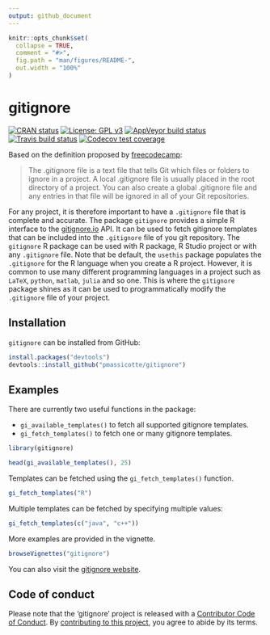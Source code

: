 ```yaml
---
output: github_document
---
```


<!-- README.md is generated from README.Rmd. Please edit that file -->

```r
knitr::opts_chunk$set(
  collapse = TRUE,
  comment = "#>",
  fig.path = "man/figures/README-",
  out.width = "100%"
)
```
# gitignore

<!-- badges: start -->
[![CRAN status](https://www.r-pkg.org/badges/version/gitignore)](https://cran.r-project.org/package=gitignore)
[![License: GPL v3](https://img.shields.io/badge/License-GPLv3-blue.svg)](https://www.gnu.org/licenses/gpl-3.0)
[![AppVeyor build status](https://ci.appveyor.com/api/projects/status/github/PMassicotte/gitignore?branch=master&svg=true)](https://ci.appveyor.com/project/PMassicotte/gitignore)
[![Travis build status](https://travis-ci.org/PMassicotte/gitignore.svg?branch=master)](https://travis-ci.org/PMassicotte/gitignore)
[![Codecov test coverage](https://codecov.io/gh/PMassicotte/gitignore/branch/master/graph/badge.svg)](https://codecov.io/gh/PMassicotte/gitignore?branch=master)
<!-- badges: end -->

Based on the definition proposed by [freecodecamp](https://guide.freecodecamp.org/git/gitignore/):

> The .gitignore file is a text file that tells Git which files or folders to ignore in a project. A local .gitignore file is usually placed in the root directory of a project. You can also create a global .gitignore file and any entries in that file will be ignored in all of your Git repositories.

For any project, it is therefore important to have a `.gitignore` file that is complete and accurate. The package `gitignore` provides a simple R interface to the [gitignore.io](https://gitignore.io/) API. It can be used to fetch gitignore templates that can be included into the `.gitignore` file of you git repository. The `gitignore` R package can be used with R package, R Studio project or with any `.gitignore` file. Note that be default, the `usethis` package populates the `.gitignore` for the R language when you create a R project. However, it is common to use many different programming languages in a project such as `LaTeX`, `python`, `matlab`, `julia` and so one. This is where the `gitignore` package shines as it can be used to programmatically modify the `.gitignore` file of your project.   

## Installation

`gitignore` can be installed from GitHub:

```r
install.packages("devtools")
devtools::install_github("pmassicotte/gitignore")
```

## Examples

There are currently two useful functions in the package:

- `gi_available_templates()` to fetch all supported gitignore templates.
- `gi_fetch_templates()` to fetch one or many gitignore templates.

```r
library(gitignore)

head(gi_available_templates(), 25)
```

Templates can be fetched using the `gi_fetch_templates()` function.

```r
gi_fetch_templates("R")
```

Multiple templates can be fetched by specifying multiple values:

```r
gi_fetch_templates(c("java", "c++"))
```

More examples are provided in the vignette.

```r
browseVignettes("gitignore")
```

You can also visit the [gitignore website](http://www.pmassicotte.com/gitignore/).

## Code of conduct

Please note that the 'gitignore' project is released with a [Contributor Code of Conduct](CODE_OF_CONDUCT.md). By [contributing to this project](.github/CONTRIBUTING.md), you agree to abide by its terms.